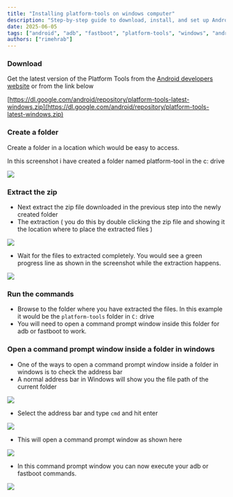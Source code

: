 ```yaml
---
title: "Installing platform-tools on windows computer"
description: "Step-by-step guide to download, install, and set up Android platform-tools (ADB and Fastboot) on Windows PC"
date: 2025-06-05
tags: ["android", "adb", "fastboot", "platform-tools", "windows", "android-development", "command-line", "tutorial", "installation-guide"]
authors: ["rimehrab"]
---
```

### Download

Get the latest version of the Platform Tools from the [Android developers website](https://developer.android.com/studio/releases/platform-tools) or from the link below

[https://dl.google.com/android/repository/platform-tools-latest-windows.zip](https://dl.google.com/android/repository/platform-tools-latest-windows.zip)

### Create a folder

Create a folder in a location which would be easy to access.

In this screenshot i have created a folder named platform-tool in the c: drive

![](https://doc.e.foundation/images/howtos/adb/create_folder.png)

  

### Extract the zip

*   Next extract the zip file downloaded in the previous step into the newly created folder
*   The extraction ( you do this by double clicking the zip file and showing it the location where to place the extracted files )

![](https://doc.e.foundation/images/howtos/adb/browse_to_folder.png)

*   Wait for the files to extracted completely. You would see a green progress line as shown in the screenshot while the extraction happens.

![](https://doc.e.foundation/images/howtos/adb/extract_adbfiles.png)

### Run the commands

*   Browse to the folder where you have extracted the files. In this example it would be the `platform-tools` folder in `C:` drive
*   You will need to open a command prompt window inside this folder for adb or fastboot to work.

### Open a command prompt window inside a folder in windows

*   One of the ways to open a command prompt window inside a folder in windows is to check the address bar
*   A normal address bar in Windows will show you the file path of the current folder

![](https://doc.e.foundation/images/howtos/adb/start_cmd_1.png)

*   Select the address bar and type `cmd` and hit enter

![](https://doc.e.foundation/images/howtos/adb/start_cmd_2.png)

*   This will open a command prompt window as shown here

![](https://doc.e.foundation/images/howtos/adb/cmd.png)

*   In this command prompt window you can now execute your adb or fastboot commands.

![](https://doc.e.foundation/images/howtos/adb/adb_executed.png)
